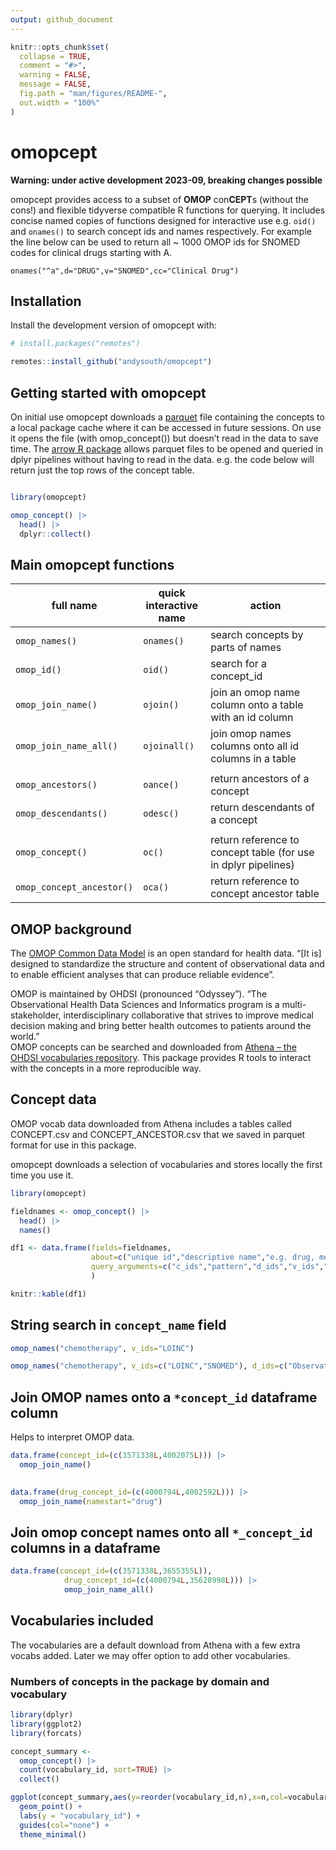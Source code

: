 ```yaml
---
output: github_document
---
```


<!-- README.md is generated from README.Rmd. Please edit that file -->
<!-- use devtools::build_readme() -->

```r
knitr::opts_chunk$set(
  collapse = TRUE,
  comment = "#>",
  warning = FALSE,
  message = FALSE,
  fig.path = "man/figures/README-",
  out.width = "100%"
)
```

# omopcept

<!-- badges: start -->
<!-- badges: end -->

**Warning: under active development 2023-09, breaking changes possible**     
     

omopcept provides access to a subset of **OMOP** con**CEPT**s (without the cons!) and flexible tidyverse compatible R functions for querying. It includes concise named copies of functions designed for interactive use e.g. `oid()` and `onames()` to search concept ids and names respectively. For example the line below can be used to return all ~ 1000 OMOP ids for SNOMED codes for clinical drugs starting with A. 

```
onames("^a",d="DRUG",v="SNOMED",cc="Clinical Drug")
```

  
## Installation

Install the development version of omopcept with:

``` r
# install.packages("remotes")

remotes::install_github("andysouth/omopcept")

```  
     
## Getting started with omopcept

On initial use omopcept downloads a [parquet](https://parquet.apache.org/) file containing the concepts to a local package cache where it can be accessed in future sessions. On use it opens the file (with omop_concept()) but doesn't read in the data to save time. The [arrow R package](https://arrow.apache.org/docs/r/index.html) allows parquet files to be opened and queried in dplyr pipelines without having to read in the data.  e.g. the code below will return just the top rows of the concept table.    

``` r

library(omopcept)

omop_concept() |> 
  head() |> 
  dplyr::collect()

```


## Main omopcept functions

| full name | quick interactive name | action  |
| ------- | ------- | ---------------- |
| `omop_names()` | `onames()` | search concepts by parts of names |
| `omop_id()` | `oid()` | search for a concept_id |
| `omop_join_name()` | `ojoin()` | join an omop name column onto a table with an id column |
| `omop_join_name_all()` | `ojoinall()` | join omop names columns onto all id columns in a table |
||||
| `omop_ancestors()` | `oance()` | return ancestors of a concept |
| `omop_descendants()` | `odesc()` | return descendants of a concept |
||||
| `omop_concept()` | `oc()` | return reference to concept table (for use in dplyr pipelines) |
| `omop_concept_ancestor()` | `oca()` | return reference to concept ancestor table |

## OMOP background

The [OMOP Common Data Model](https://ohdsi.github.io/CommonDataModel/) is an open standard for health data. "[It is] designed to standardize the structure and content of observational data and to enable efficient analyses that can produce reliable evidence".    
    
OMOP is maintained by OHDSI (pronounced "Odyssey"). "The Observational Health Data Sciences and Informatics  program is a multi-stakeholder, interdisciplinary collaborative that strives to improve medical decision making and bring better health outcomes to patients around the world."    
OMOP concepts can be searched and downloaded from [Athena – the  OHDSI vocabularies repository](https://athena.ohdsi.org). This package provides R tools to interact with the concepts in a more reproducible way.   

## Concept data

OMOP vocab data downloaded from Athena includes a tables called CONCEPT.csv and CONCEPT_ANCESTOR.csv that we saved in parquet format for use in this package.     
     
omopcept downloads a selection of vocabularies and stores locally the first time you use it.


```r

library(omopcept)

fieldnames <- omop_concept() |> 
  head() |> 
  names()

df1 <- data.frame(fields=fieldnames,
                  about=c("unique id","descriptive name","e.g. drug, measurement","e.g. LOINC, SNOMED","e.g. Clinical Observation, Organism","standard or not","source code","","",""),
                  query_arguments=c("c_ids","pattern","d_ids","v_ids","cc_ids","standard","","","","")
                  )

knitr::kable(df1)
```

## String search in `concept_name` field

```r

omop_names("chemotherapy", v_ids="LOINC")

omop_names("chemotherapy", v_ids=c("LOINC","SNOMED"), d_ids=c("Observation","Procedure"))

```

## Join OMOP names onto a `*concept_id` dataframe column 

Helps to interpret OMOP data.

```r


data.frame(concept_id=(c(3571338L,4002075L))) |> 
  omop_join_name()
 

data.frame(drug_concept_id=(c(4000794L,4002592L))) |> 
  omop_join_name(namestart="drug")


```

## Join omop concept names onto all `*_concept_id` columns in a dataframe

```r

data.frame(concept_id=(c(3571338L,3655355L)),
            drug_concept_id=(c(4000794L,35628998L))) |>
            omop_join_name_all()
```

## Vocabularies included

The vocabularies are a default download from Athena with a few extra vocabs added. 
Later we may offer option to add other vocabularies.


### Numbers of concepts in the package by domain and vocabulary

```r
library(dplyr)
library(ggplot2)
library(forcats)

concept_summary <- 
  omop_concept() |>
  count(vocabulary_id, sort=TRUE) |> 
  collect()

ggplot(concept_summary,aes(y=reorder(vocabulary_id,n),x=n,col=vocabulary_id)) +
  geom_point() +
  labs(y = "vocabulary_id") +
  guides(col="none") +
  theme_minimal()


```

